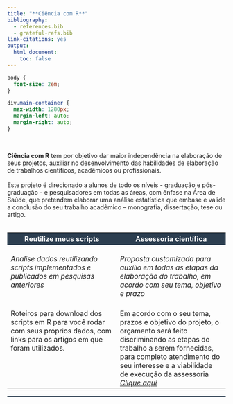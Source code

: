 ```yaml
---
title: "**Ciência com R**"
bibliography:
  - references.bib
  - grateful-refs.bib
link-citations: yes
output:
  html_document:
    toc: false
---
```


```css
body {
  font-size: 2em;
}

div.main-container {
  max-width: 1280px;
  margin-left: auto;
  margin-right: auto;
}
```

<br>

**Ciência com R** tem por objetivo dar maior independência na elaboração de seus projetos, auxiliar no desenvolvimento das habilidades de elaboração de trabalhos científicos, acadêmicos ou profissionais.
<br>
<br>
Este projeto é direcionado a alunos de todo os níveis - graduação e pós-graduação - e pesquisadores em todas as áreas, com ênfase na Área de Saúde, que pretendem elaborar uma análise estatística que embase e valide a conclusão do seu trabalho acadêmico – monografia, dissertação, tese ou artigo.
<br>
<br>

<table style="width=100%;">
  <colgroup>
       <col span="1" style="width: 50%;">
       <col span="1" style="width: 50%;">
    </colgroup>
  <tr>
    <th style="background-color:#2C3E50;"><font color="white">Reutilize meus scripts</th>
    <th style="background-color:#2C3E50"><font color="white">Assessoria científica</th> 
  </tr>
  <tr style="vertical-align:top">
    <td><br>*Analise dados reutilizando scripts implementados e publicados em pesquisas anteriores*<br><br></td>
    <td><br>*Proposta customizada para auxílio em todas as etapas da elaboração do trabalho, em acordo com seu tema, objetivo e prazo*<br><br></td> 
  </tr>
  <tr style="vertical-align:top">
    <td>Roteiros para download dos scripts em R para você rodar com seus próprios dados, com links para os artigos em que foram utilizados.
</td>
    <td>Em acordo com o seu tema, prazos e objetivo do projeto, o orçamento será feito discriminando as etapas do trabalho a serem fornecidas, para completo atendimento do seu interesse e a viabilidade de execução da assessoria *<a href="mailto:arthur_sf@icloud.com?subject=Cotação">Clique aqui</a>*</td>
  </tr>
</table>

<!--script for generating HORIZONTAL LINE-->
<hr style="height:2px;border-width:0;color:#2C3E50;background-color:#2C3E50">
